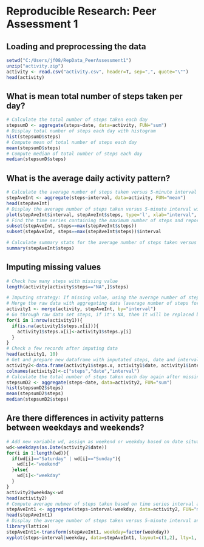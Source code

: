 # Reproducible Research: Peer Assessment 1


## Loading and preprocessing the data
```r
setwd("C:/Users/jf08/RepData_PeerAssessment1")
unzip("activity.zip")
activity <- read.csv("activity.csv", header=T, sep=",", quote="\"")
head(activity)
```

## What is mean total number of steps taken per day?

```r
# Calculate the total number of steps taken each day
stepsumD <- aggregate(steps~date, data=activity, FUN="sum")
# Display total number of steps each day with histogram
hist(stepsumD$steps)
# Compute mean of total number of steps each day
mean(stepsumD$steps)
# Compute median of total number of steps each day
median(stepsumD$steps)
```

## What is the average daily activity pattern?
```r
# Calculate the average number of steps taken versus 5-minute interval and display a few of them
stepAveInt <- aggregate(steps~interval, data=activity, FUN="mean")
head(stepAveInt)
# Display the average number of steps taken versus 5-minute interval with time series plot
plot(stepAveInt$interval, stepAveInt$steps, type='l', xlab="interval", ylab="Average steps", main="Changes in average steps of intervals during a day", col=1,axes=T)
# Find the time series containing the maximum number of steps and report it
subset(stepAveInt, steps==max(stepAveInt$steps))
subset(stepAveInt, steps==max(stepAveInt$steps))$interval

# Calculate summary stats for the average number of steps taken versus 5-minute interval
summary(stepAveInt$steps)
```

## Imputing missing values

```r
# Check how many steps with missing value
length(activity[activity$steps=="NA",]$steps)

# Imputing strategy: If missing value, using the average number of steps for that time interval to replace the missing value
# Merge the raw data with aggregating data (average number of steps for each interval)
activity1 <- merge(activity, stepAveInt, by="interval")
# Go through raw data set steps, if it's NA, then it will be replaced by aggreated average number of steps of that time interval
for(i in 1:nrow(activity1)){
  if(is.na(activity1$steps.x[i])){
    activity1$steps.x[i]<-activity1$steps.y[i]
  }
}
# Check a few records after imputing data
head(activity1, 10)
# Get and prepare new dataframe with imputated steps, date and interval, assign the column names
activity2<-data.frame(activity1$steps.x, activity1$date, activity1$interval)
colnames(activity2)<-c("steps","date","interval")
# Calculate the total number of steps taken each day again after missing data values were imputed, display that with histogram, calculate mean, median again.
stepsumD2 <- aggregate(steps~date, data=activity2, FUN="sum")
hist(stepsumD2$steps)
mean(stepsumD2$steps)
median(stepsumD2$steps)
```

## Are there differences in activity patterns between weekdays and weekends?
```r
# Add new variable wd, assign as weekend or weekday based on date situation, added that to previous dataframe, display a few records of the dataframe
wd<-weekdays(as.Date(activity2$date))
for(i in 1:length(wd)){
  if(wd[i]=="Saturday" | wd[i]=="Sunday"){
    wd[i]<-"weekend"
  }else{
    wd[i]<-"weekday"
  }
}
activity2$weekday<-wd
head(activity2)
# Compute average nubmer of steps taken based on time series interval and weekdays, display a few records
stepAveInt1 <- aggregate(steps~interval+weekday, data=activity2, FUN="mean")
head(stepAveInt1)
# Display the average number of steps taken versus 5-minute interval and weekday with time series plot, using lattice package
library(lattice)
stepAveInt1<-transform(stepAveInt1, weekday=factor(weekday))
xyplot(steps~interval|weekday, data=stepAveInt1, layout=c(1,2), lty=1, type="l")

```
